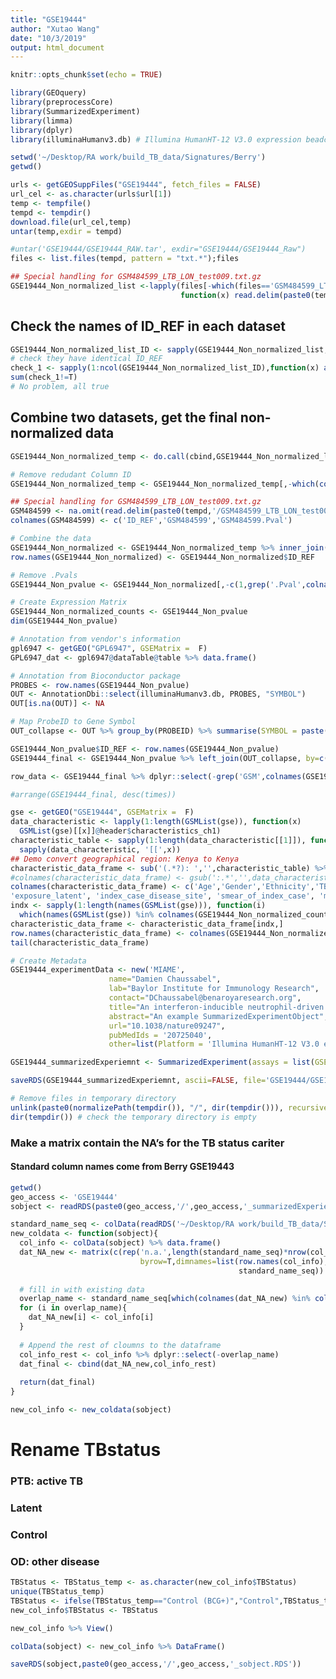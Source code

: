 ```yaml
---
title: "GSE19444"
author: "Xutao Wang"
date: "10/3/2019"
output: html_document
---
```


```r
knitr::opts_chunk$set(echo = TRUE)
```

```r
library(GEOquery)
library(preprocessCore)
library(SummarizedExperiment)
library(limma)
library(dplyr)
library(illuminaHumanv3.db) # Illumina HumanHT-12 V3.0 expression beadchip
```

```r
setwd('~/Desktop/RA work/build_TB_data/Signatures/Berry')
getwd()

urls <- getGEOSuppFiles("GSE19444", fetch_files = FALSE)
url_cel <- as.character(urls$url[1])
temp <- tempfile()
tempd <- tempdir()
download.file(url_cel,temp)
untar(temp,exdir = tempd)

#untar('GSE19444/GSE19444_RAW.tar', exdir="GSE19444/GSE19444_Raw")
files <- list.files(tempd, pattern = "txt.*");files

## Special handling for GSM484599_LTB_LON_test009.txt.gz
GSE19444_Non_normalized_list <-lapply(files[-which(files=='GSM484599_LTB_LON_test009.txt.gz')],
                                      function(x) read.delim(paste0(tempd,'/',x),  header=TRUE, col.names = c('ID_REF',gsub('_.*','',x),paste0(gsub('_.*','',x),'.Pval')), stringsAsFactors = FALSE))

```

## Check the names of ID_REF in each dataset
```r
GSE19444_Non_normalized_list_ID <- sapply(GSE19444_Non_normalized_list, function(x) x[,1]) %>% data.frame()
# check they have identical ID_REF
check_1 <- sapply(1:ncol(GSE19444_Non_normalized_list_ID),function(x) all(GSE19444_Non_normalized_list_ID[,1]==GSE19444_Non_normalized_list_ID[,x]));check_1
sum(check_1!=T)
# No problem, all true
```

## Combine two datasets, get the final non-normalized data
```r
GSE19444_Non_normalized_temp <- do.call(cbind,GSE19444_Non_normalized_list)

# Remove redudant Column ID
GSE19444_Non_normalized_temp <- GSE19444_Non_normalized_temp[,-which(colnames(GSE19444_Non_normalized_temp)=='ID_REF')[-1]]

## Special handling for GSM484599_LTB_LON_test009.txt.gz
GSM484599 <- na.omit(read.delim(paste0(tempd,'/GSM484599_LTB_LON_test009.txt.gz'), stringsAsFactors = FALSE))
colnames(GSM484599) <- c('ID_REF','GSM484599','GSM484599.Pval')

# Combine the data
GSE19444_Non_normalized <- GSE19444_Non_normalized_temp %>% inner_join(GSM484599, by= c('ID_REF'="ID_REF")) %>% data.frame()
row.names(GSE19444_Non_normalized) <- GSE19444_Non_normalized$ID_REF
```


```r
# Remove .Pvals
GSE19444_Non_pvalue <- GSE19444_Non_normalized[,-c(1,grep('.Pval',colnames(GSE19444_Non_normalized)))]

# Create Expression Matrix
GSE19444_Non_normalized_counts <- GSE19444_Non_pvalue
dim(GSE19444_Non_pvalue)
```

```r
# Annotation from vendor's information
gpl6947 <- getGEO("GPL6947", GSEMatrix =  F)
GPL6947_dat <- gpl6947@dataTable@table %>% data.frame()

# Annotation from Bioconductor package
PROBES <- row.names(GSE19444_Non_pvalue)
OUT <- AnnotationDbi::select(illuminaHumanv3.db, PROBES, "SYMBOL")
OUT[is.na(OUT)] <- NA

# Map ProbeID to Gene Symbol 
OUT_collapse <- OUT %>% group_by(PROBEID) %>% summarise(SYMBOL = paste(SYMBOL, collapse="///"), times = length(unlist(strsplit(SYMBOL, "///")))) 

GSE19444_Non_pvalue$ID_REF <- row.names(GSE19444_Non_pvalue)
GSE19444_final <- GSE19444_Non_pvalue %>% left_join(OUT_collapse, by=c('ID_REF' = "PROBEID")) %>% left_join(GPL6947_dat, by = c('ID_REF'='ID')) 

row_data <- GSE19444_final %>% dplyr::select(-grep('GSM',colnames(GSE19444_final))) %>% DataFrame()

#arrange(GSE19444_final, desc(times))
```

```r
gse <- getGEO("GSE19444", GSEMatrix =  F)
data_characteristic <- lapply(1:length(GSMList(gse)), function(x)  
  GSMList(gse)[[x]]@header$characteristics_ch1)
characteristic_table <- sapply(1:length(data_characteristic[[1]]), function(x) 
  sapply(data_characteristic, '[[',x)) 
## Demo convert geographical region: Kenya to Kenya
characteristic_data_frame <- sub('(.*?): ','',characteristic_table) %>% DataFrame()
#colnames(characteristic_data_frame) <- gsub(':.*','',data_characteristic[[1]])
colnames(characteristic_data_frame) <- c('Age','Gender','Ethnicity','TBStatus','GeographicalRegion','BcgVaccinated','BirthRegion','TST',
'exposure_latent', 'index_case_disease_site', 'smear_of_index_case', 'modal_x_ray_grade','SputumSmearStatus','sputum_culture', 'bal_smear', 'bal_culture','isolate_sensitivity')
indx <- sapply(1:length(names(GSMList(gse))), function(i) 
  which(names(GSMList(gse)) %in% colnames(GSE19444_Non_normalized_counts)[i]));indx
characteristic_data_frame <- characteristic_data_frame[indx,]
row.names(characteristic_data_frame) <- colnames(GSE19444_Non_normalized_counts)
tail(characteristic_data_frame)
```

```r
# Create Metadata
GSE19444_experimentData <- new('MIAME',
                      name="Damien Chaussabel",
                      lab="Baylor Institute for Immunology Research",
                      contact="DChaussabel@benaroyaresearch.org",
                      title="An interferon-inducible neutrophil-driven blood transcriptional signature in human tuberculosis",
                      abstract="An example SummarizedExperimentObject",
                      url="10.1038/nature09247",
                      pubMedIds = '20725040',
                      other=list(Platform = 'Illumina HumanHT-12 V3.0 expression beadchip (GPL6947)'))

GSE19444_summarizedExperiemnt <- SummarizedExperiment(assays = list(GSEGSE19444_Non_normalized_counts= as.matrix(GSE19444_Non_normalized_counts)), colData = characteristic_data_frame, rowData = row_data, metadata = list(GSE19444_experimentData)); GSE19444_summarizedExperiemnt

```

```r
saveRDS(GSE19444_summarizedExperiemnt, ascii=FALSE, file='GSE19444/GSE19444_summarizedExperiemnt.RDS')

# Remove files in temporary directory
unlink(paste0(normalizePath(tempdir()), "/", dir(tempdir())), recursive = TRUE)
dir(tempdir()) # check the temporary directory is empty
```

### Make a matrix contain the NA's for the TB status cariter
#### Standard column names come from Berry GSE19443
```r
getwd()
geo_access <- 'GSE19444'
sobject <- readRDS(paste0(geo_access,'/',geo_access,'_summarizedExperiemnt.RDS'))
```

```r
standard_name_seq <- colData(readRDS('~/Desktop/RA work/build_TB_data/Signatures/Berry/GSE19443/GSE19443_summarizedExperiemnt.RDS')) %>% data.frame() %>% colnames
new_coldata <- function(sobject){
  col_info <- colData(sobject) %>% data.frame()
  dat_NA_new <- matrix(c(rep('n.a.',length(standard_name_seq)*nrow(col_info))),ncol=length(standard_name_seq),
                             byrow=T,dimnames=list(row.names(col_info),
                                                   standard_name_seq)) %>% data.frame()
  
  # fill in with existing data
  overlap_name <- standard_name_seq[which(colnames(dat_NA_new) %in% colnames(col_info))]
  for (i in overlap_name){
    dat_NA_new[i] <- col_info[i]
  }
  
  # Append the rest of cloumns to the dataframe
  col_info_rest <- col_info %>% dplyr::select(-overlap_name)
  dat_final <- cbind(dat_NA_new,col_info_rest)
  
  return(dat_final)
}

new_col_info <- new_coldata(sobject)

```

# Rename TBstatus
### PTB: active TB
### Latent
### Control
### OD: other disease
```r
TBStatus <- TBStatus_temp <- as.character(new_col_info$TBStatus)
unique(TBStatus_temp)
TBStatus <- ifelse(TBStatus_temp=="Control (BCG+)","Control",TBStatus_temp)
new_col_info$TBStatus <- TBStatus

new_col_info %>% View()

colData(sobject) <- new_col_info %>% DataFrame()

saveRDS(sobject,paste0(geo_access,'/',geo_access,'_sobject.RDS'))

```


